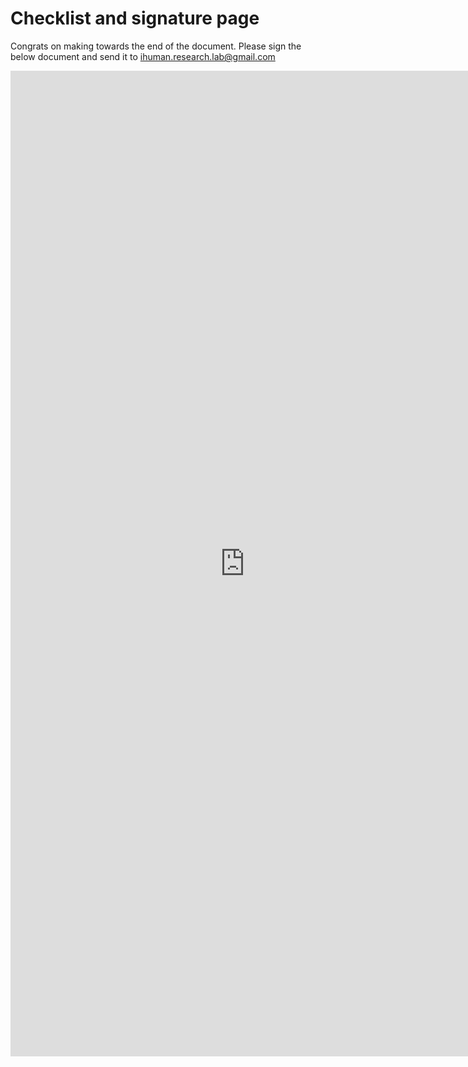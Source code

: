 # Checklist and signature page {.unnumbered}

Congrats on making towards the end of the document. Please sign the below document and send it to [ihuman.research.lab@gmail.com]()


```{=html}
<p align="center">
<iframe src="https://docs.google.com/forms/d/e/1FAIpQLSfh7S4LlL2LTCdihFIWCInoJsJTGX6_0nllKyKdKf0jSfyPQw/viewform?embedded=true" width="750" height="1577" frameborder="0" marginheight="0" marginwidth="0">Loading…</iframe></p>
```
